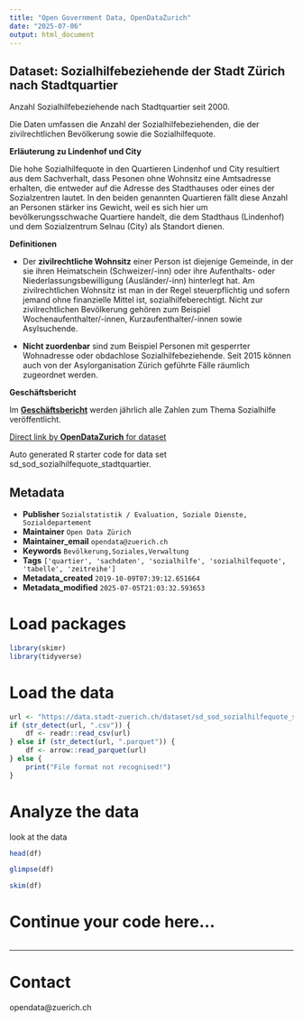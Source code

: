 ```yaml
---
title: "Open Government Data, OpenDataZurich"
date: "2025-07-06"
output: html_document
---
```


## Dataset: Sozialhilfebeziehende der Stadt Zürich nach Stadtquartier

Anzahl Sozialhilfebeziehende nach Stadtquartier seit 2000. 

Die Daten umfassen die Anzahl der Sozialhilfebeziehenden, die der zivilrechtlichen Bevölkerung sowie die Sozialhilfequote.

**Erläuterung zu Lindenhof und City**


Die hohe Sozialhilfequote in den Quartieren Lindenhof und City resultiert aus dem Sachverhalt, dass Pesonen ohne Wohnsitz eine Amtsadresse erhalten, die entweder auf die Adresse des Stadthauses oder eines der Sozialzentren lautet. In den beiden genannten Quartieren fällt diese Anzahl an Personen stärker ins Gewicht, weil es sich hier um bevölkerungsschwache Quartiere handelt, die dem Stadthaus (Lindenhof) und dem Sozialzentrum Selnau (City) als Standort dienen.


[]()

**Definitionen**


- Der **zivilrechtliche Wohnsitz** einer Person ist diejenige Gemeinde, in der sie ihren Heimatschein (Schweizer/-inn) oder ihre Aufenthalts- oder Niederlassungsbewilligung (Ausländer/-inn) hinterlegt hat. Am zivilrechtlichen Wohnsitz ist man in der Regel steuerpflichtig und sofern jemand ohne finanzielle Mittel ist, sozialhilfeberechtigt. Nicht zur zivilrechtlichen Bevölkerung gehören zum Beispiel Wochenaufenthalter/-innen, Kurzaufenthalter/-innen sowie Asylsuchende.

- **Nicht zuordenbar** sind zum Beispiel Personen mit gesperrter Wohnadresse oder obdachlose Sozialhilfebeziehende. Seit 2015 können auch von der Asylorganisation Zürich geführte Fälle räumlich zugeordnet werden.


[]()

**Geschäftsbericht**


Im [**Geschäftsbericht**](https://www.stadt-zuerich.ch/geschaeftsbericht) werden jährlich alle Zahlen zum Thema Sozialhilfe veröffentlicht.


[]()



[Direct link by **OpenDataZurich** for dataset](https://data.stadt-zuerich.ch/dataset/sd_sod_sozialhilfequote_stadtquartier)

Auto generated R starter code for data set sd_sod_sozialhilfequote_stadtquartier.

## Metadata

- **Publisher** `Sozialstatistik / Evaluation, Soziale Dienste, Sozialdepartement`
- **Maintainer** `Open Data Zürich`
- **Maintainer_email** `opendata@zuerich.ch`
- **Keywords** `Bevölk­erung,Soziales,Ver­walt­ung`
- **Tags** `['quartier', 'sachdaten', 'sozialhilfe', 'sozialhilfequote', 'tabelle', 'zeitreihe']`
- **Metadata_created** `2019-10-09T07:39:12.651664`
- **Metadata_modified** `2025-07-05T21:03:32.593653`


# Load packages

```r
library(skimr)
library(tidyverse)
```

# Load the data

```r
url <- "https://data.stadt-zuerich.ch/dataset/sd_sod_sozialhilfequote_stadtquartier/download/sd_sod_sozialhilfequote_stadtquartier.csv"
if (str_detect(url, ".csv")) {
    df <- readr::read_csv(url)
} else if (str_detect(url, ".parquet")) {
    df <- arrow::read_parquet(url)
} else {
    print("File format not recognised!")
}
```

# Analyze the data

look at the data
```r
head(df)
```

```r
glimpse(df)
```

```r
skim(df)
```

# Continue your code here...

```r

```

------------------------------------------------------------------------

# Contact

opendata@zuerich.ch
